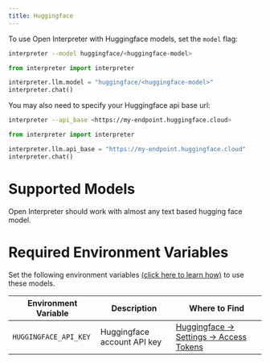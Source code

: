```yaml
---
title: Huggingface
---
```


To use Open Interpreter with Huggingface models, set the `model` flag:

<CodeGroup>

```bash Terminal
interpreter --model huggingface/<huggingface-model>
```

```python Python
from interpreter import interpreter

interpreter.llm.model = "huggingface/<huggingface-model>"
interpreter.chat()
```

</CodeGroup>

You may also need to specify your Huggingface api base url:
<CodeGroup>

```bash Terminal
interpreter --api_base <https://my-endpoint.huggingface.cloud>
```

```python Python
from interpreter import interpreter

interpreter.llm.api_base = "https://my-endpoint.huggingface.cloud"
interpreter.chat()
```

</CodeGroup>

# Supported Models

Open Interpreter should work with almost any text based hugging face model.

# Required Environment Variables

Set the following environment variables [(click here to learn how)](https://chat.openai.com/share/1062cdd8-62a1-4aa8-8ec9-eca45645971a) to use these models.

| Environment Variable   | Description                 | Where to Find                                                                      |
| ---------------------- | --------------------------- | ---------------------------------------------------------------------------------- |
| `HUGGINGFACE_API_KEY` | Huggingface account API key | [Huggingface -> Settings -> Access Tokens](https://huggingface.co/settings/tokens) |
